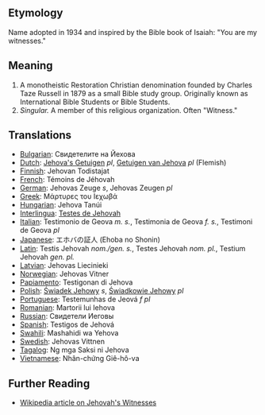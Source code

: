 == Etymology ==

Name adopted in 1934 and inspired by the Bible book of Isaiah: "You are my witnesses."

== Meaning ==

#A monotheistic Restoration Christian denomination founded by Charles Taze Russell in 1879 as a small Bible study group. Originally known as International Bible Students or Bible Students.
#''Singular.'' A member of this religious organization. Often "Witness."

== Translations ==

*[[Bulgarian]]: Свидетелите на Йехова
*[[Dutch]]: [[Jehova's Getuigen]] ''pl'', [[Getuigen van Jehova]] ''pl'' (Flemish)
*[[Finnish]]: Jehovan Todistajat
*[[French]]: Témoins de Jéhovah
*[[German]]: Jehovas Zeuge ''s'', Jehovas Zeugen ''pl''
*[[Greek]]: Μάρτυρες του Ιεχωβά
*[[Hungarian]]: Jehova Tanúi
*[[Interlingua]]: [[Testes de Jehovah]]
*[[Italian]]: Testimonio de Geova ''m. s.'', Testimonia de Geova ''f. s.'', Testimoni de Geova ''pl''
*[[Japanese]]: エホバの証人 (Ehoba no Shonin)
*[[Latin]]: Testis Jehovah ''nom./gen. s.'', Testes Jehovah ''nom. pl.'', Testium Jehovah ''gen. pl.''
*[[Latvian]]: Jehovas Liecinieki
*[[Norwegian]]: Jehovas Vitner
*[[Papiamento]]: Testigonan di Jehova
*[[Polish]]: [[Świadek Jehowy]] ''s'', [[Świadkowie Jehowy]] ''pl''
*[[Portuguese]]: Testemunhas de Jeová ''f pl''
*[[Romanian]]: Martorii lui Iehova
*[[Russian]]: Свидетели Иеговы
*[[Spanish]]: Testigos de Jehová
*[[Swahili]]: Mashahidi wa Yehova
*[[Swedish]]: Jehovas Vittnen
*[[Tagalog]]: Ng mga Saksi ni Jehova
*[[Vietnamese]]: Nhân-chứng Giê-hô-va

== Further Reading ==

* [http://en.wikipedia.org/wiki/Jehovah's_Witnesses/ Wikipedia article on Jehovah's Witnesses]
